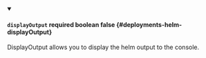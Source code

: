 
<details className="config-field" data-expandable="false" open>
<summary>

#### `displayOutput` <span className="config-field-required" data-required="false">required</span> <span className="config-field-type">boolean</span> <span className="config-field-default">false</span> <span className="config-field-enum"></span> {#deployments-helm-displayOutput}

DisplayOutput allows you to display the helm output to the console.

</summary>



</details>
